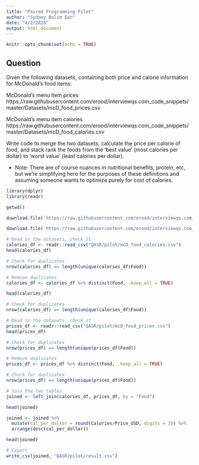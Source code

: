 ```yaml
---
title: "Paired Programming Pilot"
author: "Sydney Bolim Son"
date: "4/2/2020"
output: html_document
---
```


```r
knitr::opts_chunk$set(echo = TRUE)
```

## **Question**

Given the following datasets, containing both price and calorie information for McDonald's food items:

McDonald's menu item prices
https://raw.githubusercontent.com/erood/interviewqs.com_code_snippets/master/Datasets/mcD_food_prices.csv

McDonald's menu item calories
https://raw.githubusercontent.com/erood/interviewqs.com_code_snippets/master/Datasets/mcD_food_calories.csv

Write code to merge the two datasets, calculate the price per calorie of food, and stack rank the foods from the 'best value' (most calories per dollar) to 'worst value' (least calories per dollar).

* Note: There are of course nuances in nutritional benefits, protein, etc, but we're simplifying here for the purposes of these definitions and assuming someone wants to optimize purely for cost of calories.


```r
library(dplyr)
library(readr)
```

```r
getwd()
```



```r
download.file('https://raw.githubusercontent.com/erood/interviewqs.com_code_snippets/master/Datasets/mcD_food_calories.csv', destfile = 'QASR/pilot/mcD_food_calories.csv')

download.file('https://raw.githubusercontent.com/erood/interviewqs.com_code_snippets/master/Datasets/mcD_food_prices.csv', destfile = 'QASR/pilot/mcD_food_prices.csv')
```

```r
# Read in the datasets, check it
calories_df <- readr::read_csv("QASR/pilot/mcD_food_calories.csv")
head(calories_df)
```

```r
# Check for duplicates
nrow(calories_df) == length(unique(calories_df$Food))
```

```r
# Remove duplicates
calories_df <- calories_df %>% distinct(Food, .keep_all = TRUE)

head(calories_df)
```

```r
# Check for duplicates
nrow(calories_df) == length(unique(calories_df$Food))
```

```r
# Read in the datasets, check it
prices_df <- readr::read_csv("QASR/pilot/mcD_food_prices.csv")
head(prices_df)
```

```r
# Check for duplicates
nrow(prices_df) == length(unique(prices_df$Food))
```

```r
# Remove duplicates
prices_df <- prices_df %>% distinct(Food, .keep_all = TRUE)
```

```r
# Check for duplicates
nrow(prices_df) == length(unique(prices_df$Food))
```


```r
# Join the two tables
joined <- left_join(calories_df, prices_df, by = "Food")

head(joined)
```

```r
joined <- joined %>%
  mutate(cal_per_dollar = round(Calories/Price_USD, digits = 3)) %>%
  arrange(desc(cal_per_dollar))

head(joined)
```

```r
# Export
write_csv(joined, "QASR/pilot/result.csv")
```


